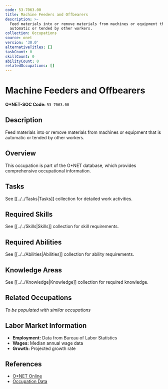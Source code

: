 ```yaml
---
code: 53-7063.00
title: Machine Feeders and Offbearers
description: >-
  Feed materials into or remove materials from machines or equipment that is
  automatic or tended by other workers.
collection: Occupations
source: onet
version: '30.0'
alternativeTitles: []
taskCount: 0
skillCount: 0
abilityCount: 0
relatedOccupations: []
---
```

# Machine Feeders and Offbearers

**O*NET-SOC Code:** `53-7063.00`

## Description

Feed materials into or remove materials from machines or equipment that is automatic or tended by other workers.

## Overview

This occupation is part of the O*NET database, which provides comprehensive occupational information.

## Tasks

See [[../../Tasks|Tasks]] collection for detailed work activities.

## Required Skills

See [[../../Skills|Skills]] collection for skill requirements.

## Required Abilities

See [[../../Abilities|Abilities]] collection for ability requirements.

## Knowledge Areas

See [[../../Knowledge|Knowledge]] collection for required knowledge.

## Related Occupations

*To be populated with similar occupations*

## Labor Market Information

- **Employment:** Data from Bureau of Labor Statistics
- **Wages:** Median annual wage data
- **Growth:** Projected growth rate

## References

- [O*NET Online](https://www.onetonline.org/link/summary/53-7063.00)
- [Occupation Data](https://www.onetcenter.org/)
